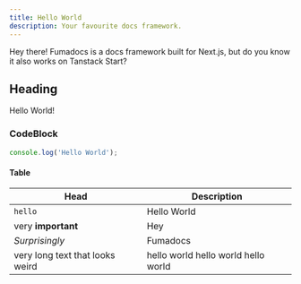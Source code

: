 ```yaml
---
title: Hello World
description: Your favourite docs framework.
---
```


Hey there! Fumadocs is a docs framework built for Next.js, but do you know it also works on Tanstack Start?

## Heading

Hello World!

<Cards>
  <Card
    title="Learn more about Tanstack Start"
    href="https://tanstack.com/start"
  />
  <Card title="Learn more about Fumadocs" href="https://fumadocs.vercel.app" />
</Cards>

### CodeBlock

```ts
console.log('Hello World');
```

#### Table

| Head                            | Description                         |
| ------------------------------- | ----------------------------------- |
| `hello`                         | Hello World                         |
| very **important**              | Hey                                 |
| _Surprisingly_                  | Fumadocs                            |
| very long text that looks weird | hello world hello world hello world |
